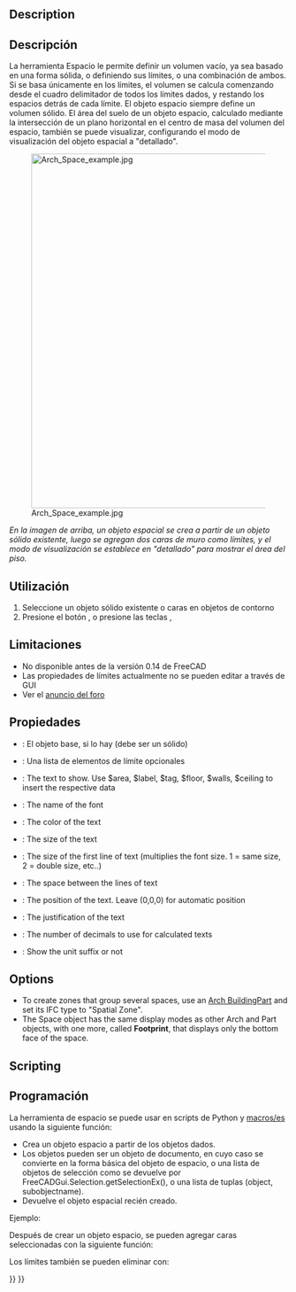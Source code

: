 <languages/>

<div class="mw-translate-fuzzy">
{{docnav/es
|[[Arch_Roof/es|Roof]]|[[Arch_Stairs/es|Stairs]]
|[[Arch_Workbench/es|Arch]]
|IconL=Arch_Roof.svg
|IconC=Workbench_Arch.svg
|IconR=Arch_Stairs.svg
}}
</div>

{{VeryImportantMessage|THIS COMMAND IS PART OF THE INTEGRATED [[BIM_Workbench|BIM WORKBENCH]] IN V1.0<br>
This page has been updated for that version.}}

<div class="mw-translate-fuzzy">
{{GuiCommand/es
|Name=Arch Space|Name/es=Arch Espacio
|MenuLocation=Arch → Space
|Workbenches=[[Arch_Workbench/es|Arch]]
|Shortcut={{KEY|S}} {{KEY|P}}
|Version=0.14
|SeeAlso=[[Arch Wall/es]], [[Arch Structure/es]]
}}
</div>

==Description==

<div class="mw-translate-fuzzy">
== Descripción ==
La herramienta Espacio le permite definir un volumen vacío, ya sea basado en una forma sólida, o definiendo sus límites, o una combinación de ambos. Si se basa únicamente en los límites, el volumen se calcula comenzando desde el cuadro delimitador de todos los límites dados, y restando los espacios detrás de cada límite. El objeto espacio siempre define un volumen sólido. El área del suelo de un objeto espacio, calculado mediante la intersección de un plano horizontal en el centro de masa del volumen del espacio, también se puede visualizar, configurando el modo de visualización del objeto espacial a "detallado".
</div>

[[Image:Arch Space example.jpg|640px]]

<div class="mw-translate-fuzzy">
''En la imagen de arriba, un objeto espacial se crea a partir de un objeto sólido existente, luego se agregan dos caras de muro como límites, y el modo de visualización se establece en "detallado" para mostrar el área del piso.''
</div>

<span id="Usage"></span>
<div class="mw-translate-fuzzy">
==Utilización==
</div>

<div class="mw-translate-fuzzy">
# Seleccione un objeto sólido existente o caras en objetos de contorno
# Presione el botón {{KEY | [[Image: Arch_Space.png | 16px]] [[Arch Space]]}}, o presione las teclas {{KEY | S}}, {{KEY | P}}
</div>

<span id="Limitations"></span>
<div class="mw-translate-fuzzy">
==Limitaciones==
</div>

<div class="mw-translate-fuzzy">
* No disponible antes de la versión 0.14 de FreeCAD
* Las propiedades de límites actualmente no se pueden editar a través de GUI
* Ver el [http://forum.freecadweb.org/viewtopic.php?f=9&t=4275 anuncio del foro]
</div>

<span id="Properties"></span>
==Propiedades==

<div class="mw-translate-fuzzy">
* {{PropertyData/es|Base}}: El objeto base, si lo hay (debe ser un sólido)
* {{PropertyData/es|Boundaries}}: Una lista de elementos de límite opcionales
</div>

* {{PropertyView|Text}}: The text to show. Use $area, $label, $tag, $floor, $walls, $ceiling to insert the respective data
* {{PropertyView|FontName}}: The name of the font
* {{PropertyView|TextColor}}: The color of the text
* {{PropertyView|FontSize}}: The size of the text
* {{PropertyView|FirstLine}}: The size of the first line of text (multiplies the font size. 1 = same size, 2 = double size, etc..)
* {{PropertyView|LineSpacing}}: The space between the lines of text
* {{PropertyView|TextPosition}}: The position of the text. Leave (0,0,0) for automatic position
* {{PropertyView|TextAlign}}: The justification of the text
* {{PropertyView|Decimals}}: The number of decimals to use for calculated texts
* {{PropertyView|ShowUnit}}: Show the unit suffix or not

==Options==

* To create zones that group several spaces, use an [[Arch_BuildingPart|Arch BuildingPart]] and set its IFC type to "Spatial Zone".
* The Space object has the same display modes as other Arch and Part objects, with one more, called '''Footprint''', that displays only the bottom face of the space.

==Scripting==

<div class="mw-translate-fuzzy">
==Programación==
</div>

<div class="mw-translate-fuzzy">
La herramienta de espacio se puede usar en scripts de Python y [[macros/es]] usando la siguiente función:
</div>

{{Code|code=
Space = makeSpace(objects=None, baseobj=None, name="Space")
}}

<div class="mw-translate-fuzzy">
* Crea un objeto espacio a partir de los objetos dados.
* Los objetos pueden ser un objeto de documento, en cuyo caso se convierte en la forma básica del objeto de espacio, o una lista de objetos de selección como se devuelve por FreeCADGui.Selection.getSelectionEx(), o una lista de tuplas (object, subobjectname).
* Devuelve el objeto espacial recién creado.
</div>

Ejemplo:

{{Code|code=
import FreeCAD, Arch

Box = FreeCAD.ActiveDocument.addObject("Part::Box", "Box")
Box.Length = 1000
Box.Width = 1000
Box.Height = 1000

Space = Arch.makeSpace(Box)
Space.ViewObject.LineWidth = 2
FreeCAD.ActiveDocument.recompute()
}}

<div class="mw-translate-fuzzy">
Después de crear un objeto espacio, se pueden agregar caras seleccionadas con la siguiente función:
</div>

{{Code|code=
import FreeCAD, FreeCADGui, Draft, Arch

points = [FreeCAD.Vector(-500, 0, 0), FreeCAD.Vector(1000, 1000, 0)]
Line = Draft.makeWire(points)
Wall = Arch.makeWall(Line, width=150, height=2000)
FreeCAD.ActiveDocument.recompute()

# Select a face of the wall
selection = FreeCADGui.Selection.getSelectionEx()
Arch.addSpaceBoundaries(Space, selection)
}}

<div class="mw-translate-fuzzy">
Los límites también se pueden eliminar con:
</div>

{{Code|code=
selection = FreeCADGui.Selection.getSelectionEx()
Arch.removeSpaceBoundaries(Space, selection)
}}


<div class="mw-translate-fuzzy">
{{docnav/es
|[[Arch_Roof/es|Roof]]
|[[Arch_Stairs/es|Stairs]]
|[[Arch_Workbench/es|Arch]]
|IconL=Arch_Roof.svg
|IconC=Workbench_Arch.svg
|IconR=Arch_Stairs.svg
}}
</div>

{{BIM_Tools_navi{{#translation:}}}}
{{Userdocnavi{{#translation:}}}}